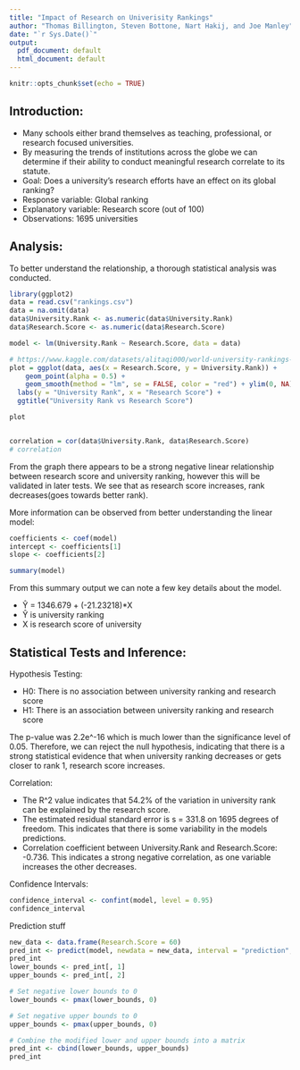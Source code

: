 ```yaml
---
title: "Impact of Research on Univerisity Rankings"
author: "Thomas Billington, Steven Bottone, Nart Hakij, and Joe Manley"
date: "`r Sys.Date()`"
output:
  pdf_document: default
  html_document: default
---
```


```r
knitr::opts_chunk$set(echo = TRUE)
```

## Introduction:
* Many schools either brand themselves as teaching, professional, or research focused universities.  
* By measuring the trends of institutions across the globe we can determine if their ability to conduct meaningful research correlate to its statute.  
* Goal: Does a university’s research efforts have an effect on its global ranking?  
* Response variable: Global ranking  
* Explanatory variable: Research score (out of 100)  
* Observations: 1695 universities  

## Analysis: 
To better understand the relationship, a thorough statistical analysis was conducted.    
```r
library(ggplot2)
data = read.csv("rankings.csv")
data = na.omit(data)
data$University.Rank <- as.numeric(data$University.Rank)
data$Research.Score <- as.numeric(data$Research.Score)

model <- lm(University.Rank ~ Research.Score, data = data)

# https://www.kaggle.com/datasets/alitaqi000/world-university-rankings-2023
plot = ggplot(data, aes(x = Research.Score, y = University.Rank)) +
    geom_point(alpha = 0.5) +
    geom_smooth(method = "lm", se = FALSE, color = "red") + ylim(0, NA) +
  labs(y = "University Rank", x = "Research Score") +
  ggtitle("University Rank vs Research Score")

plot


correlation = cor(data$University.Rank, data$Research.Score)
# correlation
```
From the graph there appears to be a strong negative linear relationship between research score and university ranking, however this will be validated in later tests. We see that as research score increases, rank decreases(goes towards better rank).  
  
More information can be observed from better understanding the linear model:
```r
coefficients <- coef(model)
intercept <- coefficients[1]
slope <- coefficients[2]

summary(model)
```
From this summary output we can note a few key details about the model.

* Ŷ = 1346.679 + (-21.23218)*X
* Ŷ is university ranking
* X is research score of university  

## Statistical Tests and Inference:  
  
Hypothesis Testing:  

* H0: There is no association between university ranking and research score  
* H1: There is an association between university ranking and research score    
  
The p-value was 2.2e^-16 which is much lower than the significance level of 0.05. Therefore, we can reject the null hypothesis, indicating that there is a strong statistical evidence that when university ranking decreases or gets closer to rank 1, research score increases.  
  
Correlation:    

* The R^2 value indicates that 54.2% of the variation in university rank can be explained by the research score.  
* The estimated residual standard error is s = 331.8 on 1695 degrees of freedom. This indicates that there is some variability in the models predictions.    
* Correlation coefficient between University.Rank and Research.Score: -0.736. This indicates a strong negative correlation, as one variable increases the other decreases.  







Confidence Intervals:
```r
confidence_interval <- confint(model, level = 0.95)
confidence_interval
```
Prediction stuff
```r
new_data <- data.frame(Research.Score = 60)
pred_int <- predict(model, newdata = new_data, interval = "prediction", level = 0.95)
pred_int
lower_bounds <- pred_int[, 1]
upper_bounds <- pred_int[, 2]

# Set negative lower bounds to 0
lower_bounds <- pmax(lower_bounds, 0)

# Set negative upper bounds to 0
upper_bounds <- pmax(upper_bounds, 0)

# Combine the modified lower and upper bounds into a matrix
pred_int <- cbind(lower_bounds, upper_bounds)
pred_int
```

